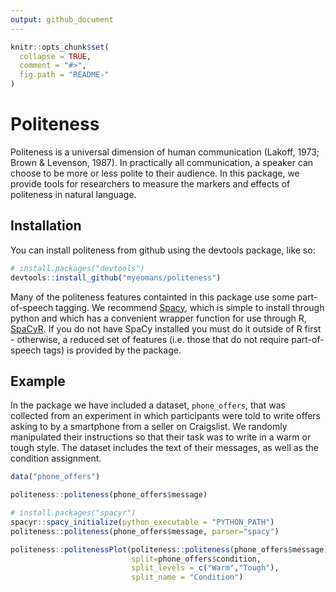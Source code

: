```yaml
---
output: github_document
---
```


<!-- README.md is generated from README.Rmd. Please edit that file -->

```r
knitr::opts_chunk$set(
  collapse = TRUE,
  comment = "#>",
  fig.path = "README-"
)
```

# Politeness

Politeness is a universal dimension of human communication (Lakoff, 1973; Brown & Levenson, 1987). In practically all communication, a speaker can choose to be more or less polite to their audience. In this package, we provide tools for researchers to measure the markers and effects of politeness in natural language.

## Installation

You can install politeness from github using the devtools package, like so:

```r
# install.packages("devtools")
devtools::install_github("myeomans/politeness")
```

Many of the politeness features containted in this package use some part-of-speech tagging. We recommend [Spacy](https://spacy.io/), which is simple to install through python and which has a convenient wrapper function for use through R, [SpaCyR](https://github.com/kbenoit/spacyr). If you do not have SpaCy installed you must do it outside of R first - otherwise, a reduced set of features (i.e. those that do not require part-of-speech tags) is provided by the package.

## Example

In the package we have included a dataset, `phone_offers`, that was collected from an experiment in which participants were told to write offers asking to by a smartphone from a seller on Craigslist. We randomly manipulated their instructions so that their task was to write in a warm or tough style. The dataset includes the text of their messages, as well as the condition assignment.

```r
data("phone_offers")

politeness::politeness(phone_offers$message)

# install.packages("spacyr")
spacyr::spacy_initialize(python_executable = "PYTHON_PATH")
politeness::politeness(phone_offers$message, parser="spacy")

politeness::politenessPlot(politeness::politeness(phone_offers$message),
                           split=phone_offers$condition,
                           split_levels = c("Warm","Tough"),
                           split_name = "Condition")

```

